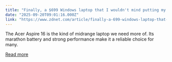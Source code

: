```yaml
---
title: "Finally, a $699 Windows laptop that I wouldn't mind putting my MacBook Air away for"
date: "2025-09-20T09:01:16.000Z"
link: "https://www.zdnet.com/article/finally-a-699-windows-laptop-that-i-wouldnt-mind-putting-my-macbook-air-away-for/"
---
```


The Acer Aspire 16 is the kind of midrange laptop we need more of. Its marathon battery and strong performance make it a reliable choice for many.

[Read more](https://www.zdnet.com/article/finally-a-699-windows-laptop-that-i-wouldnt-mind-putting-my-macbook-air-away-for/)
